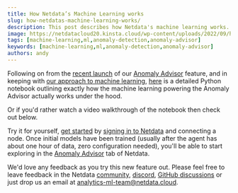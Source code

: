 ```yaml
---
title: How Netdata’s Machine Learning works
slug: how-netdatas-machine-learning-works/
description: This post describes how Netdata's machine learning works.
image: https://netdatacloud20.kinsta.cloud/wp-content/uploads/2022/09/how-netdata-ml-works.jpg
tags: [machine-learning,ml,anomaly-detection,anomaly-advisor]
keywords: [machine-learning,ml,anomaly-detection,anomaly-advisor]
authors: andy
---
```


Following on from the <a href="https://www.netdata.cloud/blog/introducing-anomaly-advisor-unsupervised-anomaly-detection-in-netdata" target="_blank" rel="noopener">recent launch</a> of our <a href="https://learn.netdata.cloud/docs/cloud/insights/anomaly-advisor" target="_blank" rel="noopener">Anomaly Advisor</a> feature, and in keeping with <a href="https://www.netdata.cloud/blog/our-approach-to-machine-learning/" target="_blank" rel="noopener">our approach to machine learning</a>, <a href="https://github.com/netdata/netdata/blob/master/ml/notebooks/netdata_anomaly_detection_deepdive.ipynb" target="_blank" rel="noopener">here</a> is a detailed Python notebook outlining exactly how the machine learning powering the Anomaly Advisor actually works under the hood.
<!--truncate-->
Or if you'd rather watch a video walkthrough of the notebook then check out below.

<ReactPlayer controls width='100%' url='https://www.youtube.com/embed/L1xleckyuDQ' />

Try it for yourself, <a href="https://learn.netdata.cloud/docs/cloud/get-started" target="_blank" rel="noopener">get started</a> by <a href="https://app.netdata.cloud/?utm_source=blog&amp;utm_content=how_netdata_ml_works" target="_blank" rel="noopener">signing in to Netdata</a> and connecting a node. Once initial models have been trained (usually after the agent has about one hour of data, zero configuration needed), you'll be able to start exploring in the <a href="https://learn.netdata.cloud/docs/cloud/insights/anomaly-advisor" target="_blank" rel="noopener">Anomaly Advisor</a> tab of Netdata.

We'd love any feedback as you try this new feature out. Please feel free to leave feedback in the Netdata <a href="https://community.netdata.cloud/" target="_blank" rel="noopener">community</a>, <a href="https://discord.gg/mPZ6WZKKG2" target="_blank" rel="noopener">discord</a>, <a href="https://github.com/netdata/netdata/discussions" target="_blank" rel="noopener">GitHub discussions</a> or just drop us an email at analytics-ml-team@netdata.cloud.